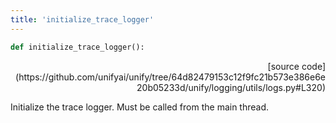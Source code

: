 ```yaml
---
title: 'initialize_trace_logger'
---
```


```python
def initialize_trace_logger():
```

<p align="right">[source code](https://github.com/unifyai/unify/tree/64d82479153c12f9fc21b573e386e6e20b05233d/unify/logging/utils/logs.py#L320)</p>

Initialize the trace logger. Must be called from the main thread.